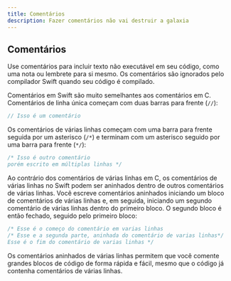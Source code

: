 ```yaml
---
title: Comentários
description: Fazer comentários não vai destruir a galaxia
---
```


## Comentários

Use comentários para incluir texto não executável em seu código, como uma nota ou lembrete para si mesmo. Os comentários são ignorados pelo compilador Swift quando seu código é compilado.

Comentários em Swift são muito semelhantes aos comentários em C. Comentários de linha única começam com duas barras para frente (`//`):

```swift
// Isso é um comentário
```

Os comentários de várias linhas começam com uma barra para frente seguida por um asterisco (`/*`) e terminam com um asterisco seguido por uma barra para frente (`*/`):

```swift
/* Isso é outro comentário
porém escrito em múltiplas linhas */
```

Ao contrário dos comentários de várias linhas em C, os comentários de várias linhas no Swift podem ser aninhados dentro de outros comentários de várias linhas. Você escreve comentários aninhados iniciando um bloco de comentários de várias linhas e, em seguida, iniciando um segundo comentário de várias linhas dentro do primeiro bloco. O segundo bloco é então fechado, seguido pelo primeiro bloco:

```swift
/* Esse é o começo do comentário em varias linhas
/* Esse e a segunda parte, aninhada do comentário de varias linhas*/
Esse é o fim do comentário de varias linhas */
```

Os comentários aninhados de várias linhas permitem que você comente grandes blocos de código de forma rápida e fácil, mesmo que o código já contenha comentários de várias linhas.

